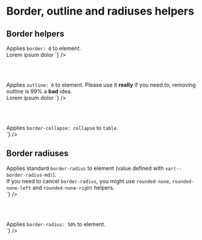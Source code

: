 
<Meta title="CSS / Front-End helpers / Border - Outline - Radiuses " />

# Border, outline and radiuses helpers

## Border helpers

<div class="flex flex-justify-space-between mb2 on-mobile-flex-column">
  <div class="w49 flex-align-self-center">
    Applies <code>border: 0</code> to element.
  </div>
  <div class="w49">
<Source
  language='html'
  dark
  format
  code={`
<span className="border-none">Lorem ipsum dolor</span>
`}
/>
  </div>
</div>

<br /><br />

<div class="flex flex-justify-space-between mb2 on-mobile-flex-column">
  <div class="w49 flex-align-self-center">
    Applies <code>outline: 0</code> to element. Please use it <strong class="text-uppercase">really</strong> if you need to, removing outline is 99% a <strong class="text-uppercase">bad</strong> idea.
  </div>
  <div class="w49">
<Source
  language='html'
  dark
  format
  code={`
<span class="outline-none">Lorem ipsum dolor</span>
`}
/>
  </div>
</div>

<br /><br />

<div class="flex flex-justify-space-between mb2 on-mobile-flex-column">
  <div class="w49 flex-align-self-center">
    Applies <code>border-collapse: collapse</code> to <code>table</code>.
  </div>
  <div class="w49">
<Source
  language='html'
  dark
  format
  code={`
<table class="border-collapse">
`}
/>
  </div>
</div>

## Border radiuses

<div class="flex flex-justify-space-between mb2 on-mobile-flex-column">
  <div class="w49 flex-align-self-center">
    Applies standard <code>border-radius</code> to element (value defined with <code>var(--border-radius-md)</code>).<br />
    If you need to cancel <code>border-radius</code>, you might use <code>rounded-none</code>, <code>rounded-none-left</code> and <code>rounded-none-right</code> helpers.
  </div>
  <div class="w49">
<Source
  language='html'
  dark
  format
  code={`
<div class="rounded">
`}
/>
  </div>
</div>

<br /><br />

<div class="flex flex-justify-space-between mb2 on-mobile-flex-column">
  <div class="w49 flex-align-self-center">
    Applies <code>border-radius: 50%</code> to element.
  </div>
  <div class="w49">
<Source
  language='html'
  dark
  format
  code={`
<span class="rounded-50">
`}
/>
  </div>
</div>
